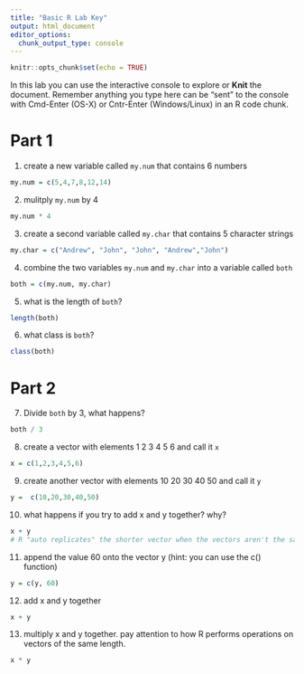 ```yaml
---
title: "Basic R Lab Key"
output: html_document
editor_options: 
  chunk_output_type: console
---
```


```r
knitr::opts_chunk$set(echo = TRUE)
```



In this lab you can use the interactive console to explore or **Knit** the document. 
Remember anything you type here can be "sent" to the console with Cmd-Enter (OS-X) or Cntr-Enter (Windows/Linux) in an R code chunk.


# Part 1

1. create a new variable called `my.num` that contains 6 numbers
```r
my.num = c(5,4,7,8,12,14)
```

2. mulitply `my.num` by 4
```r
my.num * 4 
```


3. create a second variable called `my.char` that contains 5 character strings
```r
my.char = c("Andrew", "John", "John", "Andrew","John")
```


4. combine the two variables `my.num` and `my.char` into a variable called `both`
```r
both = c(my.num, my.char)
```

5. what is the length of `both`?
```r
length(both)
```


6. what class is `both`?
```r
class(both)
```


# Part 2

7. Divide `both` by 3, what happens?
```r
both / 3
```

8. create a vector with elements 1 2 3 4 5 6 and call it `x`
```r
x = c(1,2,3,4,5,6)
```


9. create another vector with elements 10 20 30 40 50 and call it `y`
```r
y =  c(10,20,30,40,50)
```


10. what happens if you try to add x and y together? why?
```r
x + y
# R "auto replicates" the shorter vector when the vectors aren't the same length - this is not what we want!
```


11. append the value 60 onto the vector y (hint: you can use the c() function)
```r
y = c(y, 60)
```

12. add x and y together
```r
x + y
```


13. multiply x and y together. pay attention to how R performs operations on vectors of the same length.
```r
x * y
```


